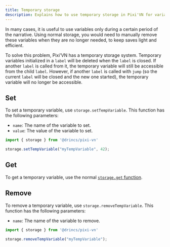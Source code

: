```yaml
---
title: Temporary storage
description: Explains how to use temporary storage in Pixi'VN for variables that are only needed during a specific narrative period.
---
```


In many cases, it is useful to use variables only during a certain period of the narrative. Using normal storage, you would need to manually remove these variables when they are no longer needed, to keep saves light and efficient.

To solve this problem, Pixi’VN has a temporary storage system. Temporary variables initialized in a `label` will be deleted when the `label` is closed. If another `label` is called from it, the temporary variable will still be accessible from the child `label`. However, if another `label` is called with `jump` (so the current `label` will be closed and the new one started), the temporary variable will no longer be accessible.

## Set

To set a temporary variable, use `storage.setTempVariable`. This function has the following parameters:

- `name`: The name of the variable to set.
- `value`: The value of the variable to set.

```typescript
import { storage } from '@drincs/pixi-vn'

storage.setTempVariable("myTempVariable", 42);
```

## Get

To get a temporary variable, use the normal [`storage.get` function](#get).

## Remove

To remove a temporary variable, use `storage.removeTempVariable`. This function has the following parameters:

- `name`: The name of the variable to remove.

```typescript
import { storage } from '@drincs/pixi-vn'

storage.removeTempVariable("myTempVariable");
```
